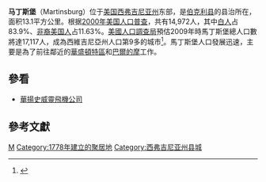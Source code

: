 {{Infobox settlement
|official_name            = 馬丁斯堡
|settlement_type          = [[市|市]]
|image_skyline            = Old Federal CH and PO, Martinsburg, WV1.jpg
|image_caption            = 馬丁斯堡因臨近華盛頓特區，曾有聯邦政府機構設址於此。圖為[[聯邦航空管理局|聯邦航空管理局]]檔案中心舊址，現為美術館。
|imagesize               = 250px
|image_map                = WVMap-doton-Martinsburg.PNG
|mapsize                  = 250px
|map_caption              = 馬丁斯堡在[[西維吉尼亞州|西維吉尼亞州]]的位置。
|image_map1               =
|mapsize1                 =
|map_caption1             =
|subdivision_type         = [[國家列表|國家]]
|subdivision_type1        = [[美國州份|州]]
|subdivision_type2        = [[西弗吉尼亚州行政区划|縣]]
|subdivision_name         = {{USA}}
|subdivision_name1        = [[西維吉尼亞州|西維吉尼亞州]]
|subdivision_name2        = [[伯克利县_(西弗吉尼亚州)|伯克利縣]]
|government_type          =
|leader_title             = [[市長|市長]]
|leader_name              = 喬治·卡洛斯<br/>George Karos
|established_date         =
|area_magnitude           =
|area_total_km2           = 13.1
|area_land_km2            = 13.0
|area_water_km2           = 0.1
|population_as_of         = 2009
|population_note          =
|population_total         = 17112
|population_urban         = 43441
|population_metro         = 263753
|population_density_km2   = 1309.2
|timezone                 = [[北美東部時區|EST]]
|utc_offset               = -5
|timezone_DST             = [[北美東部時區|EDT]]
|utc_offset_DST           = -4
|elevation_ft             = 453
|coordinates_display      = inline,title
|coordinates_type         = region:US_type:city
|latd = 39 |latm = 27 |lats = 33 |latNS = N
|longd = 77 |longm = 58 |longs = 4 |longEW = W
|area_total_sq_mi         = 5.0
|area_land_sq_mi          = 5.0
|area_water_sq_mi         = 0.0
|elevation_m              = 138
|postal_code_type         = [[美國郵區編號|美國郵區編號]]
|postal_code              = 25401-25405
|area_code                = 304
|blank_name               = [[聯邦資料處理標準|聯邦資料處理標準]]
|blank_info               = 54-52060{{GR|2}}
}}
'''马丁斯堡'''（Martinsburg）位于[[美国|美国]][[西弗吉尼亚州|西弗吉尼亚州]]东部，是[[伯克利县_(西弗吉尼亚州)|伯克利县]]的县治所在，面积13.1平方公里。根据[[2000年美国人口普查|2000年美国人口普查]]，共有14,972人，其中[[白人|白人]]占83.9%、[[非裔美国人|非裔美国人]]占11.63%。[[美國人口調查局|美國人口調查局]]預估2009年時馬丁斯堡總人口數將達17,117人，成為西維吉尼亞州人口第9多的城市<ref>{{Cite web|url=http://www.census.gov/popest/cities/tables/SUB-EST2008-04-54.csv|title=Table 4: Annual Estimates of the Resident Population for Incorporated Places in West Virginia, Listed Alphabetically: April 1, 2000 to July 1, 2008|publisher=[[美國人口調查局|美國人口調查局]]|location=[[華盛頓特區|華盛頓特區]]|language=en|date=2009-07-01|accessdate=2011-02-28|deadurl=yes|archiveurl=https://web.archive.org/web/20090707182750/http://www.census.gov/popest/cities/tables/SUB-EST2008-04-54.csv|archivedate=2009年7月7日|df=}}</ref>。馬丁斯堡人口發展迅速，主要是為了前往鄰近的[[華盛頓特區|華盛頓特區]]和[[巴爾的摩|巴爾的摩]]工作。

==參看==
*[[華揚史威靈飛機公司|華揚史威靈飛機公司]]
== 參考文獻 ==
{{reflist}}
{{Commons category|Martinsburg, West Virginia}}

[[Category:西弗吉尼亚州城市|M]]
[[Category:1778年建立的聚居地|Category:1778年建立的聚居地]]
[[Category:西弗吉尼亚州县城|Category:西弗吉尼亚州县城]]